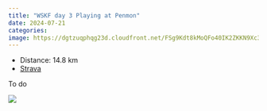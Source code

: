 ```yaml
---
title: "WSKF day 3 Playing at Penmon"
date: 2024-07-21
categories: 
image: https://dgtzuqphqg23d.cloudfront.net/FSg9Kdt8kMoQFo40IK2ZKKN9Xc3ZzNvV47XxbtMB26g-768x768.jpg
---
```


- Distance: 14.8 km
- [Strava](https://www.strava.com/activities/11945197821)

To do

![](https://dgtzuqphqg23d.cloudfront.net/FSg9Kdt8kMoQFo40IK2ZKKN9Xc3ZzNvV47XxbtMB26g-768x768.jpg)



